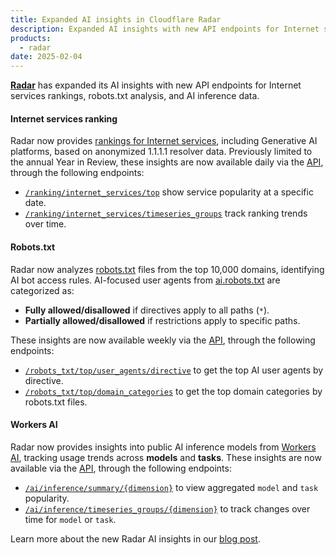 ```yaml
---
title: Expanded AI insights in Cloudflare Radar
description: Expanded AI insights with new API endpoints for Internet services rankings, robots.txt, and inference data
products:
  - radar
date: 2025-02-04
---
```


[**Radar**](/radar/) has expanded its AI insights with new API endpoints for Internet services rankings, robots.txt analysis, and AI inference data.

#### Internet services ranking

Radar now provides [rankings for Internet services](/radar/glossary/#internet-services-ranking), including Generative AI platforms, based on anonymized 1.1.1.1 resolver data.
Previously limited to the annual Year in Review, these insights are now available daily via the [API](/api/resources/radar/subresources/ranking/subresources/internet_services/), through the following endpoints:

- [`/ranking/internet_services/top`](/api/resources/radar/subresources/ranking/subresources/internet_services/methods/top/) show service popularity at a specific date.
- [`/ranking/internet_services/timeseries_groups`](/api/resources/radar/subresources/ranking/subresources/internet_services/methods/timeseries_groups/) track ranking trends over time.

#### Robots.txt

Radar now analyzes [robots.txt](/radar/glossary/#robotstxt) files from the top 10,000 domains, identifying AI bot access rules.
AI-focused user agents from [ai.robots.txt](https://github.com/ai-robots-txt/ai.robots.txt) are categorized as:

- **Fully allowed/disallowed** if directives apply to all paths (`*`).
- **Partially allowed/disallowed** if restrictions apply to specific paths.

These insights are now available weekly via the [API](/api/resources/radar/subresources/robots_txt/), through the following endpoints:

- [`/robots_txt/top/user_agents/directive`](/api/resources/radar/subresources/robots_txt/subresources/top/subresources/user_agents/methods/directive/) to get the top AI user agents by directive.
- [`/robots_txt/top/domain_categories`](/api/resources/radar/subresources/robots_txt/subresources/top/methods/domain_categories/) to get the top domain categories by robots.txt files.

#### Workers AI

Radar now provides insights into public AI inference models from [Workers AI](/workers-ai/), tracking usage trends across **models** and **tasks**.
These insights are now available via the [API](/api/resources/radar/subresources/ai/subresources/inference/), through the following endpoints:

- [`/ai/inference/summary/{dimension}`](/api/resources/radar/subresources/ai/subresources/inference/subresources/summary/) to view aggregated `model` and `task` popularity.
- [`/ai/inference/timeseries_groups/{dimension}`](/api/resources/radar/subresources/ai/subresources/inference/subresources/timeseries_groups/) to track changes over time for `model` or `task`.

Learn more about the new Radar AI insights in our [blog post](https://blog.cloudflare.com/expanded-ai-insights-on-cloudflare-radar/).
